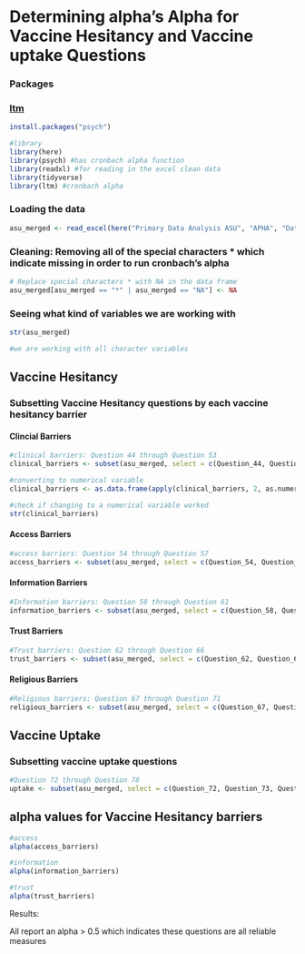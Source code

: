 # Determining alpha's Alpha for Vaccine Hesitancy and Vaccine uptake Questions

### Packages

### [ltm](https://www.statology.org/cronbachs-alpha-in-r/)

```r
install.packages("psych")

#library 
library(here)
library(psych) #has cronbach alpha function 
library(readxl) #for reading in the excel clean data 
library(tidyverse)
library(ltm) #cronbach alpha 
```

### Loading the data

```r
asu_merged <- read_excel(here("Primary Data Analysis ASU", "APHA", "Data", "cleandata", "asu_merged.xlsx"))
```

### Cleaning: Removing all of the special characters \* which indicate missing in order to run cronbach's alpha

```r
# Replace special characters * with NA in the data frame
asu_merged[asu_merged == "*" | asu_merged == "NA"] <- NA
```

### Seeing what kind of variables we are working with

```r
str(asu_merged)

#we are working with all character variables 
```

## Vaccine Hesitancy

### Subsetting Vaccine Hesitancy questions by each vaccine hesitancy barrier

#### Clincial Barriers

```r
#clinical barriers: Question 44 through Question 53
clinical_barriers <- subset(asu_merged, select = c(Question_44, Question_45, Question_46, Question_47, Question_48, Question_49, Question_50, Question_51, Question_52, Question_53))

#converting to numerical variable 
clinical_barriers <- as.data.frame(apply(clinical_barriers, 2, as.numeric)) 

#check if changing to a numerical variable worked 
str(clinical_barriers)

```

#### Access Barriers

```r
#access barriers: Question 54 through Question 57
access_barriers <- subset(asu_merged, select = c(Question_54, Question_55, Question_56, Question_57))
```

#### Information Barriers

```r
#Information barriers: Question 58 through Question 61
information_barriers <- subset(asu_merged, select = c(Question_58, Question_59, Question_60, Question_61))
```

#### Trust Barriers

```r
#Trust barriers: Question 62 through Question 66
trust_barriers <- subset(asu_merged, select = c(Question_62, Question_63, Question_64, Question_65, Question_66))
```

#### Religious Barriers

```r
#Religious barriers: Question 67 through Question 71
religious_barriers <- subset(asu_merged, select = c(Question_67, Question_68, Question_69, Question_70, Question_71))
```

## Vaccine Uptake

### Subsetting vaccine uptake questions

```r
#Question 72 through Question 78 
uptake <- subset(asu_merged, select = c(Question_72, Question_73, Question_74, Question_75, Question_76, Question_77, Question_78))
```

## alpha values for Vaccine Hesitancy barriers

```r

#access
alpha(access_barriers)

#information
alpha(information_barriers)

#trust
alpha(trust_barriers)

```

Results:

All report an alpha \> 0.5 which indicates these questions are all reliable measures

